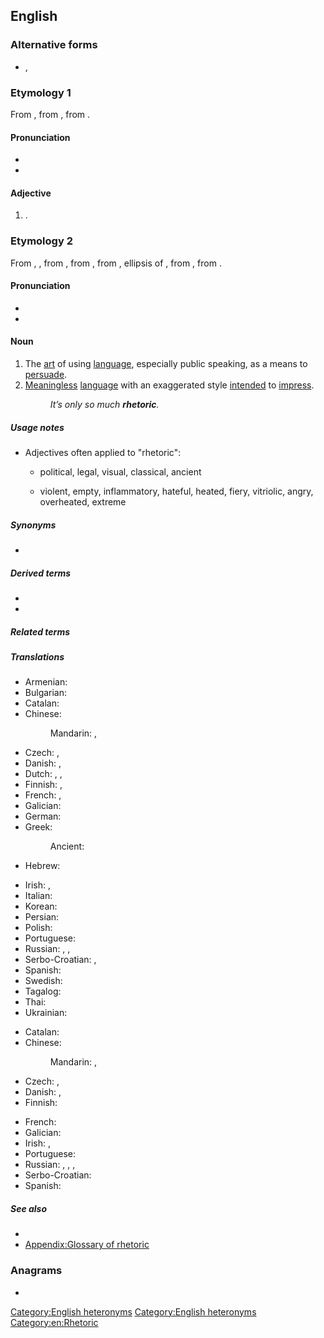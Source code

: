 ==English==
{{wikipedia}}

===Alternative forms===
* {{l|en|rhetorick}}, {{l|en|rethoryke}} {{qualifier|obsolete}}

===Etymology 1===
{{root|en|ine-pro|*werh₁-}}
From {{inh|en|enm|rethorik}}, from {{der|en|la|rhētoricus}}, from {{der|en|grc|ῥητορῐκός}}.

====Pronunciation====
* {{IPA|en|/ɹɪˈtɒɹɪk/}}
* {{audio|en|LL-Q1860 (eng)-Vealhurl-rhetoric1.wav|Audio (UK)}}

====Adjective====
{{en-adj|?}}

# {{synonym of|en|rhetorical}}.

===Etymology 2===
From {{inh|en|enm|rethorik}}, {{m|enm|rhetoric}}, from {{der|en|fro|rhetorique}}, from {{der|en|la|rhētorica}}, from {{der|en|grc|ῥητορική}}, ellipsis of {{m|grc|[[ῥητορικὴ]] [[τέχνη]]}}, from {{m|grc|ῥητορικός||concerning public speech}}, from {{m|grc|ῥήτωρ||public speaker}}.

====Pronunciation====
* {{IPA|en|/ˈɹɛtəɹɪk/}}
* {{audio|en|LL-Q1860 (eng)-Vealhurl-rhetoric2.wav|Audio (UK)}}

====Noun====
{{en-noun|~}}

# The [[art]] of using [[language]], especially public speaking, as a means to [[persuade]].
# [[meaningless|Meaningless]] [[language]] with an exaggerated style [[intend]]ed to [[impress]].
#: ''It’s only so much '''rhetoric'''.''

=====Usage notes=====
* Adjectives often applied to "rhetoric":
** {{q|by kind or area of application}} political, legal, visual, classical, ancient
** {{q|by quality}} violent, empty, inflammatory, hateful, heated, fiery, vitriolic, angry, overheated, extreme

=====Synonyms=====
* {{l|en|wordcraft}}

=====Derived terms=====
* {{l|en|rhetorical}}
* {{l|en|rhetorician}}

=====Related terms=====
{{rootsee|en|werh₁}}

=====Translations=====
{{trans-top|art of using language for persuasion}}
* Armenian: {{t|hy|հռետորաբանություն}}
* Bulgarian: {{t+|bg|риторика|f}}
* Catalan: {{t+|ca|retòrica|f}}
* Chinese:
*: Mandarin: {{t+|cmn|修辭|sc=Hani}}, {{t+|cmn|修辞|tr=xiūcí|sc=Hani}}
* Czech: {{t|cs|řečnictví|n}}, {{t+|cs|rétorika|f}}
* Danish: {{t|da|retorik}}, {{t|da|velformuleret}}
* Dutch: {{t|nl|redekunde|f}}, {{t+|nl|retorica|f}}, {{t+|nl|retoriek|f}}
* Finnish: {{t+|fi|puhetaito}}, {{t+|fi|retoriikka}}
* French: {{t+|fr|rhétorique|f}}, {{t+|fr|discours}}
* Galician: {{t+|gl|retórica|f}}
* German: {{t+|de|Rhetorik|f}}
* Greek:
*: Ancient: {{t|grc|ῥητορική|f}}
* Hebrew: {{t+|he|רטוריקה|f}}
{{trans-mid}}
* Irish: {{t|ga|reitric|f}}, {{t|ga|roscaireacht|f}}
* Italian: {{t+|it|retorica|f}}
* Korean: {{t+|ko|미사여구}}
* Persian: {{t+|fa|بلاغت|sc=fa-Arab}}
* Polish: {{t+|pl|retoryka|f}}
* Portuguese: {{t+|pt|retórica|f}}
* Russian: {{t+|ru|красноре́чие|n}}, {{t+|ru|красноба́йство|n}}, {{t+|ru|рито́рика|f}}
* Serbo-Croatian: {{t+|sh|retòrika|f}}, {{t+|sh|gòvōrnīštvo|n}}
* Spanish: {{t+|es|retórica|f}}
* Swedish: {{t+|sv|retorik|c}}
* Tagalog: {{t|tl|sayusay}}
* Thai: {{t|th|วาทศิลป์}}
* Ukrainian: {{t|uk|рето́рика|f}}
{{trans-bottom}}

{{trans-top|meaningless language}}
* Catalan: {{t+|ca|retòrica|f}}
* Chinese:
*: Mandarin: {{t+|cmn|強詞奪理|sc=Hani}}, {{t+|cmn|强词夺理|tr=qiángcíduólǐ|sc=Hani}}
* Czech: {{t+|cs|rétorika|f}}, {{t|cs|floskule|f}}
* Danish: {{t|da|retorik}}, {{t|da|kancellistil}}
* Finnish: {{t+|fi|retoriikka}}
{{trans-mid}}
* French: {{t+|fr|rhétorique|f}}
* Galician: {{t+|gl|retórica|f}}
* Irish: {{t|ga|reitric|f}}, {{t|ga|roscaireacht|f}}
* Portuguese: {{t+|pt|retórica|f}}
* Russian: {{t+|ru|пустосло́вие|n}}, {{t+|ru|фразёрство|n}}, {{t+|ru|словоблу́дие|n}}, {{t+|ru|пустозво́нство|n}}
* Serbo-Croatian: {{t+|sh|retòrika|f}}
* Spanish: {{t+|es|retórica|f}}
{{trans-bottom}}

=====See also=====
* {{l|en|preterition}} <!-- you don't speak of something but you evoke it under a negative way -->
* [[Appendix:Glossary of rhetoric]]

===Anagrams===
* {{anagrams|en|a=cehiorrt|torchier}}

[[Category:English heteronyms]]
[[Category:English heteronyms]]
[[Category:en:Rhetoric]]